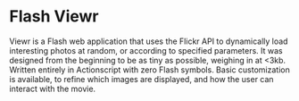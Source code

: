 # Flash Viewr

Viewr is a Flash web application that uses the Flickr API to dynamically load interesting photos at random, or according to specified parameters. It was designed from the beginning to be as tiny as possible, weighing in at
&lt;3kb. Written entirely in Actionscript with zero Flash symbols. Basic customization is available, to refine which images are displayed, and how the user can interact with the movie.

<Flash name="viewr" />
